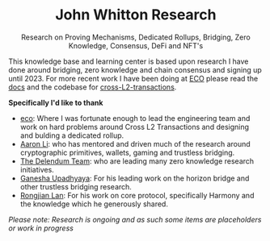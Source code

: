 <div align="center">
  <h1 align="center">John Whitton Research</h1>
  <p align="center">
    Research on Proving Mechanisms, Dedicated Rollups, Bridging, Zero Knowledge,
    Consensus, DeFi and NFT's
  </p>
</div>

This knowledge base and learning center is based upon research I have done around bridging, zero knowledge and chain consensus and signing up until 2023. For more recent work I have been doing at [ECO](https://eco.com) please read the [docs](https://docs.eco.com/) and the codebase for [cross-L2-transactions](https://github.com/ecoinc/Cross-L2-Actions).

**Specifically I'd like to thank**

- [eco](https://eco.com): Where I was fortunate enough to lead the engineering team and work on hard problems around Cross L2 Transactions and designing and bulding a dedicated rollup.
- [Aaron Li](https://www.linkedin.com/in/aaronqli/): who has mentored and driven much of the research around cryptographic primitives, wallets, gaming and trustless bridging.
- [The Delendum Team](https://delendum.xyz/team): who are leading many zero knowledge research initiatives.
- [Ganesha Upadhyaya](https://www.linkedin.com/in/gupadhyaya/): For his leading work on the horizon bridge and other trustless bridging research.
- [Rongjian Lan](https://www.linkedin.com/in/rongjianlan/): For his work on core protocol, specifically Harmony and the knowledge which he generously shared.

_Please note: Research is ongoing and as such some items are placeholders or work in progress_
